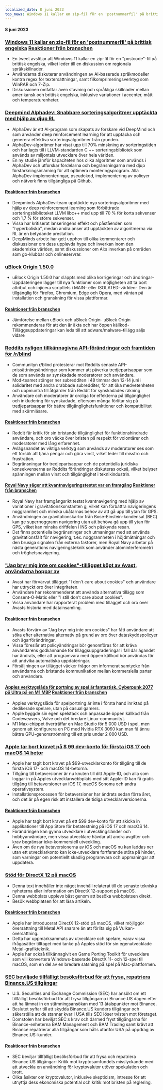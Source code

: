 ```yaml
---
localized_date: 8 juni 2023
top_news: Windows 11 kallar en zip-fil för en 'postnummerfil' på brittisk engelska
---
```




<CallToAction />

<Steps>

#### 8 juni 2023

### [Windows 11 kallar en zip-fil för en 'postnummerfil' på brittisk engelska](https://twitter.com/JymFox/status/1665799627377975300) [Reaktioner från branschen](http://news.ycombinator.com/item?id=36231313)

- En tweet avslöjar att Windows 11 kallar en zip-fil för en "postcode"-fil på brittisk engelska, vilket leder till en diskussion om regionala språkskillnader.
- Användarna diskuterar användningen av AI-baserade språkmodeller kontra regex för textersättningar, samt filkomprimeringsverktyg som WinRAR och 7-Zip.
- Diskussionen omfattar även stavning och språkliga skillnader mellan amerikansk och brittisk engelska, inklusive variationer i accenter, mått och temperaturenheter.

### [Deepmind Alphadev: Snabbare sorteringsalgoritmer upptäckta med hjälp av djup RL](https://www.nature.com/articles/s41586-023-06004-9)

- AlphaDev är ett AI-program som skapats av forskare vid DeepMind och som använder deep reinforcement learning för att upptäcka och generera effektiva sorteringsalgoritmer från grunden.
- AlphaDev-algoritmer har visat upp till 70% minskning av sorteringstiden och har lagts till i LLVM-standarden C ++ sorteringsbibliotek som används av miljontals utvecklare över hela världen.
- En ny studie jämför kapaciteten hos olika algoritmer som används i AlphaDev och utforskar fördelarna och begränsningarna med djup förstärkningsinlärning för att optimera monteringsprogram. Alla AlphaDev-implementeringar, pseudokod, implementering av policyer och nätverk finns tillgängliga på Github.

#### [Reaktioner från branschen](http://news.ycombinator.com/item?id=36228125)

- Deepminds AlphaDev-team upptäckte nya sorteringsalgoritmer med hjälp av deep reinforcement learning som förbättrade sorteringsbiblioteket LLVM libc++ med upp till 70 % för korta sekvenser och 1,7 % för större sekvenser.
- Vissa har kritiserat lanseringens effekt och påståenden som "hyperboliska", medan andra anser att upptäckten av algoritmerna via RL är en betydande prestation.
- DeepMinds arbete har gett upphov till olika kommentarer och diskussioner om dess upplevda hype och inverkan inom den akademiska världen, samt diskussioner om AI:s inverkan på områden som go-klubbar och onlineservrar.

### [uBlock Origin 1.50.0](https://github.com/gorhill/uBlock/releases/tag/1.50.0)

- uBlock Origin 1.50.0 har släppts med olika korrigeringar och ändringar- Uppdateringen lägger till nya funktioner som möjligheten att ta bort attribut och injicera scriptlets i MAIN- eller ISOLATED-världen- Den är tillgänglig för Firefox, Chromium, Edge och Opera, med väntan på installation och granskning för vissa plattformar.

#### [Reaktioner från branschen](http://news.ycombinator.com/item?id=36227411)

- Jämförelse mellan uBlock och uBlock Origin- uBlock Origin rekommenderas för att den är äkta och har öppen källkod- Tilläggsuppdateringar kan leda till att adware/malware-tillägg säljs vidare

### [Reddits nyligen tillkännagivna API-förändringar och framtiden för /r/blind](https://old.reddit.com/r/Blind/comments/13zr8h2/reddits_recently_announced_api_changes_and_the/)

- Communityn r/blind protesterar mot Reddits senaste API-prissättningsändringar som kommer att påverka tredjepartsappar som de som används av synskadade moderatorer och användare.
- Mod-teamet stänger ner subredditen i 48 timmar den 12-14 juni i solidaritet med andra drabbade subredditer, för att öka medvetenheten och uppmuntra till åtgärder från Reddit för synskadades räkning.
- Användare och moderatorer är oroliga för effekterna på tillgänglighet och inkludering för synskadade, eftersom många förlitar sig på tredjepartsappar för bättre tillgänglighetsfunktioner och kompatibilitet med skärmläsare.

#### [Reaktioner från branschen](http://news.ycombinator.com/item?id=36231016)

- Reddit får kritik för sin bristande tillgänglighet för funktionshindrade användare, och oro väcks över bristen på respekt för volontärer och moderatorer med lång erfarenhet.
- Avlägsnandet av viktiga verktyg som används av moderatorer ses som ett försök att tjäna pengar och göra vinst, vilket leder till misstro och frustration.
- Begränsningar för tredjepartsappar och de potentiella juridiska konsekvenserna av Reddits förändringar diskuteras också, vilket belyser spänningen mellan vinst och tillgänglighet i teknikindustrin.

#### [Royal Navy säger att kvantnavigeringstestet var en framgång](https://thequantuminsider.com/2023/06/06/royal-navy-says-quantum-navigation-test-a-success/) [Reaktioner från branschen](http://news.ycombinator.com/item?id=36222625)

- Royal Navy har framgångsrikt testat kvantnavigering med hjälp av variationer i gravitationskonstanten g, vilket kan förbättra navigeringens noggrannhet och minska ubåtarnas behov av att gå upp till ytan för GPS.
- Användningen av gravitationskartor från Bose-Einstein-kondensat (BEC) kan ge supernoggrann navigering utan att behöva gå upp till ytan för GPS, vilket kan minska driftfelen i INS och påskynda resan.
- Det finns potentiella begränsningar och utmaningar med att använda gravitationsfält för navigering, t.ex. noggrannheten i höjdmätningar och den brusiga signalen från externa faktorer, men Royal Navy arbetar på nästa generations navigeringsteknik som använder atominterferometri och tröghetsnavigering.

### ["Jag bryr mig inte om cookies"-tillägget köpt av Avast, användarna hoppar av](https://addons.mozilla.org/en-US/firefox/addon/i-dont-care-about-cookies/reviews/?score=1&utm_content=addons-manager-reviews-link&utm_medium=firefox-browser&utm_source=firefox-browser)

- Avast har förvärvat tillägget "I don't care about cookies" och användare har uttryckt oro över integriteten.
- Användare har rekommenderat att använda alternativa tillägg som Consent-O-Matic eller "I still don't care about cookies".
- Vissa användare har rapporterat problem med tillägget och oro över Avasts historia med datainsamling.

#### [Reaktioner från branschen](http://news.ycombinator.com/item?id=36233068)

- Avasts förvärv av "Jag bryr mig inte om cookies" har fått användare att söka efter alternativa alternativ på grund av oro över dataskyddspolicyer och ägarförändringar.
- Vissa föreslår att policyändringar bör genomföras för att kräva användarens godkännande för tilläggsuppgraderingar i fall där ägandet har ändrats, eller att programvara med öppen källkod bör användas för att undvika automatiska uppdateringar.
- Försäljningen av tillägget väcker frågor om informerat samtycke från användarna och bristande kommunikation mellan kommersiella parter och användare.

#### [Apples verktygslåda för portning av spel är fantastisk. Cyberpunk 2077 på Ultra på en M1 MBP](https://twitter.com/isaacmarovitz/status/1666209780031971341) [Reaktioner från branschen](http://news.ycombinator.com/item?id=36223927)

- Apples verktygslåda för spelportning är inte i första hand inriktad på dedikerade spelare, utan på casual gamers.
- Apple byggde sin egen spelstack och anpassade öppen källkod från Codeweavers, Valve och det bredare Linux-communityt.
- M1 Max-chippet överträffar en Mac Studio för 5 000 USD i spel, men genom att konfigurera en PC med Nvidia RTX 3090 kan man få ännu bättre GPU-genomströmning till ett pris under 2 000 USD.

### [Apple tar bort kravet på $ 99 dev-konto för första iOS 17 och macOS 14 betor](https://arstechnica.com/gadgets/2023/06/how-to-install-ios-17-and-macos-14-developer-betas-now-that-anyone-can-do-it/)

- Apple har tagit bort kravet på $99-utvecklarkonto för tillgång till de första iOS 17- och macOS 14-betorna.
- Tillgång till betaversioner är nu knuten till ditt Apple-ID, och alla som loggar in på Apples utvecklarwebbplats med sitt Apple-ID kan få gratis tillgång till betaversioner av iOS 17, macOS Sonoma och andra operativsystem.
- Installationsprocessen för betaversioner har ändrats sedan förra året, och det är på egen risk att installera de tidiga utvecklarversionerna.

#### [Reaktioner från branschen](http://news.ycombinator.com/item?id=36230839)

- Apple har tagit bort kravet på ett $99 dev-konto för att skicka in applikationer till App Store för betatestning på iOS 17 och macOS 14.
- Förändringen kan gynna utvecklare i utvecklingsländer och hobbyanvändare, men vissa utvecklare hävdar att andra avgifter och krav begränsar icke-kommersiell utveckling.
- Även om de nya betaversionerna av iOS och macOS nu kan laddas ner utan ett utvecklarkonto kan icke-utvecklare fortfarande stöta på hinder, som varningar om potentiellt skadlig programvara och uppmaningar att uppdatera.

### [Stöd för DirectX 12 på macOS](https://twitter.com/andytizer/status/1666131239575728130)

- Denna text innehåller inte något innehåll relaterat till de senaste tekniska nyheterna eller information om DirectX 12-support på macOS.
- Denna webbplats upplevs bäst genom att besöka webbplatsen direkt.
- Besök webbplatsen för att läsa artikeln.

#### [Reaktioner från branschen](http://news.ycombinator.com/item?id=36222266)

- Apple har introducerat DirectX 12-stöd på macOS, vilket möjliggör översättning till Metal API snarare än att förlita sig på Vulkan-översättning.
- Detta har uppmärksammats av utvecklare och spelare, varav vissa ifrågasätter tilltaget med tanke på Apples stöd för sin egenutvecklade Metal-grafikteknik.
- Apple har också tillkännagivit en Game Porting Toolkit för utvecklare som vill konvertera Windows-baserade DirectX 11- och 12-spel till macOS, som en del av en bredare satsning på spel på Mac-plattformen.

### [SEC beviljade tillfälligt besöksförbud för att frysa, repatriera Binance.US tillgångar](https://www.kitco.com/news/2023-06-07/SEC-granted-emergency-restraining-order-to-freeze-repatriate-Binance-US-assets.html)

- U.S. Securities and Exchange Commission (SEC) har ansökt om ett tillfälligt besöksförbud för att frysa tillgångarna i Binance.US dagen efter att ha lämnat in en stämningsansökan med 13 åtalspunkter mot Binance.
- Beslutet syftar till att skydda Binance.US kunders tillgångar och säkerställa att de stannar kvar i USA tills SEC löser tvisten mot företaget.
- Domstolen har beviljat SEC:s krav och därmed fryst tillgångarna för Binance-enheterna BAM Management och BAM Trading samt krävt att Binance repatrierar alla tillgångar som hålls utanför USA på uppdrag av Binance.US-kunder.

#### [Reaktioner från branschen](http://news.ycombinator.com/item?id=36235143)

- SEC beviljar tillfälligt besöksförbud för att frysa och repatriera Binance.US tillgångar- Kritik mot kryptosamfundets misslyckande med att utveckla en användning för kryptovalutor utöver spekulation och brott.
- Olika åsikter om kryptovalutor, inklusive skepticism, intresse för att utnyttja dess ekonomiska potential och kritik mot bristen på reglering.

</Steps>
